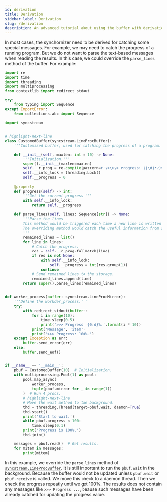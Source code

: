 ```yaml
---
id: derivation
title: Derivation
sidebar_label: Derivation
slug: /derivation
description: An advanced tutorial about using the buffer with derivation.
---
```


In most cases, the synchornizer need to be derived for catching some special messages. For example, we may need to catch the progress of a running program. But we do not want to parse the text-based messages when reading the results. In this case, we could override the `parse_lines` method of the buffer. For example:

```python showLineNumbers title="derivation.py"
import re
import time
import threading
import multiprocessing
from contextlib import redirect_stdout

try:
    from typing import Sequence
except ImportError:
    from collections.abc import Sequence

import syncstream


# highlight-next-line
class CustomedBuffer(syncstream.LineProcBuffer):
    '''Customized buffer, used for catching the progress of a program.'''

    def __init__(self, maxlen: int = 10) -> None:
        '''Initialization.'''
        super().__init__(maxlen=maxlen)
        self.__r_prog = re.compile(pattern=r'\>\>\> Progress: ([\d]*?)%\.')
        self.__info_lock = threading.Lock()
        self.__progress = 0
    
    @property
    def progress(self) -> int:
        '''Get the current progress.'''
        with self.__info_lock:
            return self.__progress

    def parse_lines(self, lines: Sequence[str]) -> None:
        '''Parse the lines
        This method would be triggered each time a new line is written to the buffer.
        The overriding method would catch the useful information from specific patterns.
        '''
        remained_lines = list()
        for line in lines:
            # Catch the progress.
            res = self.__r_prog.fullmatch(line)
            if res is not None:
                with self.__info_lock:
                    self.__progress = int(res.group(1))
                continue
            # Send remained lines to the storage.
            remained_lines.append(line)
        return super().parse_lines(remained_lines)


def worker_process(buffer: syncstream.LineProcMirror):
    '''Define the workder_process.'''
    try:
        with redirect_stdout(buffer):
            for i in range(10):
                time.sleep(0.5)
                print('>>> Progress: {0:d}%.'.format(i * 10))
            print('Message', 'item')
            print('>>> Progress: 100%.')
    except Exception as err:
        buffer.send_error(err)
    else:
        buffer.send_eof()


if __name__ == '__main__':
    pbuf = CustomedBuffer(10)  # Initialization.
    with multiprocessing.Pool(1) as pool:
        pool.map_async(
            worker_process,
            tuple(pbuf.mirror for _ in range(1))
        )  # Run 4 procs.
        # highlight-next-line
        # Move the wait method to the background.
        thd = threading.Thread(target=pbuf.wait, daemon=True)
        thd.start()
        print('Start to wait.')
        while pbuf.progress < 100:
            time.sleep(0.1)
        print('Progress is 100%.')
        thd.join()

    messages = pbuf.read()  # Get results.
    for mitem in messages:
        print(mitem)
```

In this example, we override the `parse_lines` method of [`syncstream.LineProcBuffer`](../apis/mproc/LineProcBuffer.mdx). It is still important to run the `pbuf.wait` in the background. Because the buffer would not be updated unless `pbuf.wait` or `pbuf.receive` is called. We move this check to a daemon thread. Then we check the progress repeatly until we get 100%. The results does not contain any messages like `>>> Progress ...`, beause such messages have been already catched for updating the progress value.
